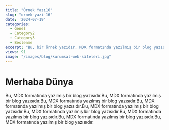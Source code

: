 ```yaml
---
title: "Örnek Yazı16"
slug: "ornek-yazi-16"
date: '2024-07-19'
categories:
  - Genel
  - Category2
  - Category3
  - Beslenme
excerpt: "Bu, bir örnek yazıdır. MDX formatında yazılmış bir blog yazısıdır.Bu, MDX formatında yazılmış bir blog yazısıdır"
views: 91
image: "/images/blog/kurumsal-web-siteleri.jpg"
---
```


# Merhaba Dünya

Bu, MDX formatında yazılmış bir blog yazısıdır.Bu, MDX formatında yazılmış bir blog yazısıdır.Bu, MDX formatında yazılmış bir blog yazısıdır.Bu, MDX formatında yazılmış bir blog yazısıdır.Bu, MDX formatında yazılmış bir blog yazısıdır.Bu, MDX formatında yazılmış bir blog yazısıdır.Bu, MDX formatında yazılmış bir blog yazısıdır.Bu, MDX formatında yazılmış bir blog yazısıdır.Bu, MDX formatında yazılmış bir blog yazısıdır.
